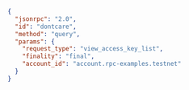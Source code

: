 ```json
{
  "jsonrpc": "2.0",
  "id": "dontcare",
  "method": "query",
  "params": {
    "request_type": "view_access_key_list",
    "finality": "final",
    "account_id": "account.rpc-examples.testnet"
  }
}
```
